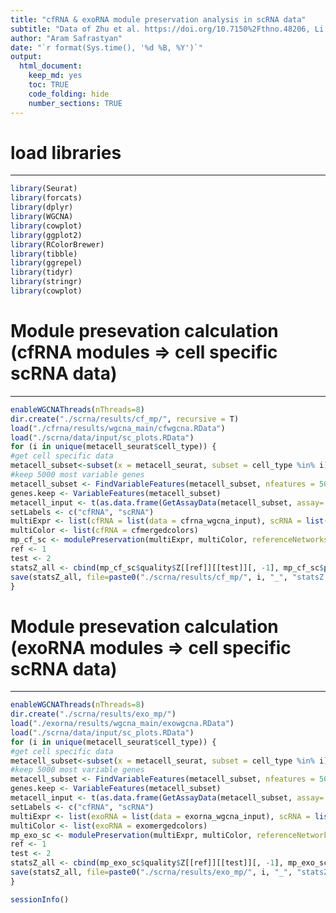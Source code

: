 ```yaml
---
title: "cfRNA & exoRNA module preservation analysis in scRNA data"
subtitle: "Data of Zhu et al. https://doi.org/10.7150%2Fthno.48206, Li et al. https://doi.org/10.1093/nar/gkx891 & MacParland et al. https://doi.org/10.1038/s41467-018-06318-7"
author: "Aram Safrastyan"
date: "`r format(Sys.time(), '%d %B, %Y')`"
output:
  html_document: 
    keep_md: yes
    toc: TRUE
    code_folding: hide
    number_sections: TRUE
---
```


<style type="text/css">
.main-container {
  max-width: 1500px;
  margin-left: auto;
  margin-right: auto;
}
</style>

# load libraries
***

```r
library(Seurat)
library(forcats)
library(dplyr)
library(WGCNA)
library(cowplot)
library(ggplot2)
library(RColorBrewer)
library(tibble)
library(ggrepel)
library(tidyr)
library(stringr)
library(cowplot)
```

# Module presevation calculation (cfRNA modules => cell specific scRNA data)
***

```r
enableWGCNAThreads(nThreads=8) 
dir.create("./scrna/results/cf_mp/", recursive = T)
load("./cfrna/results/wgcna_main/cfwgcna.RData")
load("./scrna/data/input/sc_plots.RData")
for (i in unique(metacell_seurat$cell_type)) {
#get cell specific data
metacell_subset<-subset(x = metacell_seurat, subset = cell_type %in% i)
#keep 5000 most variable genes
metacell_subset <- FindVariableFeatures(metacell_subset, nfeatures = 5000)
genes.keep <- VariableFeatures(metacell_subset)
metacell_input <- t(as.data.frame(GetAssayData(metacell_subset, assay='RNA', slot='data')[genes.keep,]))
setLabels <- c("cfRNA", "scRNA") 
multiExpr <- list(cfRNA = list(data = cfrna_wgcna_input), scRNA = list(data = metacell_input))
multiColor <- list(cfRNA = cfmergedcolors)
mp_cf_sc <- modulePreservation(multiExpr, multiColor, referenceNetworks = 1, nPermutations = 100, randomSeed = 1, quickCor = 0, maxModuleSize=5000, maxGoldModuleSize=5000, parallelCalculation=T)
ref <- 1 
test <- 2 
statsZ_all <- cbind(mp_cf_sc$quality$Z[[ref]][[test]][, -1], mp_cf_sc$preservation$Z[[ref]][[test]][, -1])
save(statsZ_all, file=paste0("./scrna/results/cf_mp/", i, "_", "statsZ.RData"))
}
```

# Module presevation calculation (exoRNA modules => cell specific scRNA data)
***

```r
enableWGCNAThreads(nThreads=8) 
dir.create("./scrna/results/exo_mp/")
load("./exorna/results/wgcna_main/exowgcna.RData")
load("./scrna/data/input/sc_plots.RData")
for (i in unique(metacell_seurat$cell_type)) {
#get cell specific data
metacell_subset<-subset(x = metacell_seurat, subset = cell_type %in% i)
#keep 5000 most variable genes
metacell_subset <- FindVariableFeatures(metacell_subset, nfeatures = 5000)
genes.keep <- VariableFeatures(metacell_subset)
metacell_input <- t(as.data.frame(GetAssayData(metacell_subset, assay='RNA', slot='data')[genes.keep,]))
setLabels <- c("cfRNA", "scRNA") 
multiExpr <- list(exoRNA = list(data = exorna_wgcna_input), scRNA = list(data = metacell_input))
multiColor <- list(exoRNA = exomergedcolors)
mp_exo_sc <- modulePreservation(multiExpr, multiColor, referenceNetworks = 1, nPermutations = 100, randomSeed = 1, quickCor = 0, maxModuleSize=5500, maxGoldModuleSize=5500, parallelCalculation=T)
ref <- 1 
test <- 2 
statsZ_all <- cbind(mp_exo_sc$quality$Z[[ref]][[test]][, -1], mp_exo_sc$preservation$Z[[ref]][[test]][, -1])
save(statsZ_all, file=paste0("./scrna/results/exo_mp/", i, "_", "statsZ.RData"))
}
```

```r
sessionInfo()
```
